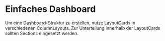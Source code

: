 # Einfaches Dashboard

Um eine Dashboard-Struktur zu erstellen, nutze LayoutCards in verschiedenen
ColumnLayouts. Zur Unterteilung innerhalb der LayoutCards sollten Sections
eingesetzt werden.

<LiveCodeEditor example="dashboard" editorCollapsed bgColor="dark" />
